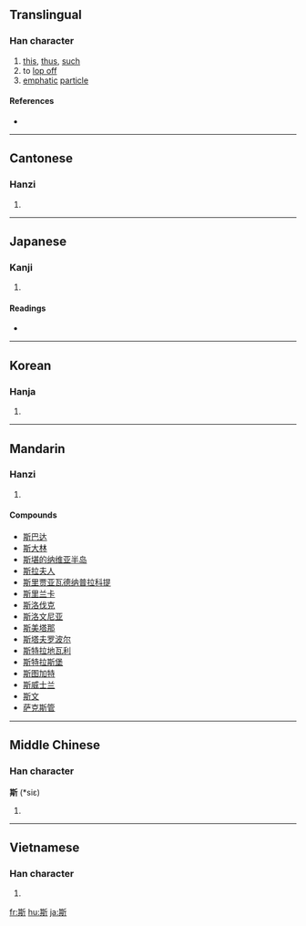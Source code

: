 ==Translingual==

===Han character===
{{Han char|rn=69|rad=斤|as=08|sn=12|four=4282<sub>1</sub>|canj=廿金竹一中 (TCHML)}}

# [[this]], [[thus]], [[such]]
# to [[lop off]]
# [[emphatic]] [[particle]]

====References====
* {{Han ref|kx=0480.040|dkj=13563|dj=0839.040|hdz=32025.060|uh=65AF|ud=26031|bh=B4B5|bd=46261}}

----

==Cantonese==

===Hanzi===
{{yue-hanzi|jyut=|y=si1}}

# {{defn|Cantonese|sort=斤08}}

----

==Japanese==

===Kanji===
{{ja-kanji|grade=|rs=斤08}}

# {{defn|Japanese}}

====Readings====
* {{ja-readings|on=[[し]] (shi)|kun=[[この]] (kono), [[これ]] (kore), [[かく]] (kaku)}}

----

==Korean==

===Hanja===
{{ko-hanja|hangeul=사|eumhun=|rv=sa|mr=sa|y=sa}}

# {{defn|Korean|sort=斤08}}

----

==Mandarin==

===Hanzi===
{{cmn-hanzi|pin=[[sī]] ([[si1]])|wg=ssu<sup>1</sup>}}

# {{defn|Mandarin|sort=斤08}}

====Compounds====
* [[斯巴达]]
* [[斯大林]]
* [[斯堪的纳维亚半岛]]
* [[斯拉夫人]]
* [[斯里贾亚瓦德纳普拉科提]]
* [[斯里兰卡]]
* [[斯洛伐克]]
* [[斯洛文尼亚]]
* [[斯美塔那]]
* [[斯塔夫罗波尔]]
* [[斯特拉地瓦利]]
* [[斯特拉斯堡]]
* [[斯图加特]]
* [[斯威士兰]]
* [[斯文]]
* [[萨克斯管]]

----

==Middle Chinese==

===Han character===
'''斯''' (*siɛ)<!--note: asterisk indicates that this character appears more than four times in the Tang Dynasty corpus of literature-->

# {{defn|Middle Chinese}}

----

==Vietnamese==

===Han character===
{{vi-hantu|[[tư]]|rs=斤08}}

# {{defn|Vietnamese|sort=斤08}}

[[fr:斯]]
[[hu:斯]]
[[ja:斯]]